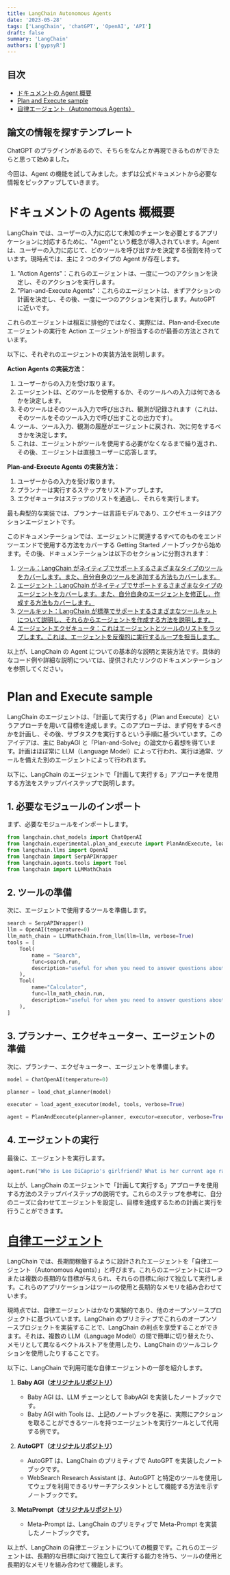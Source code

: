 ```yaml
---
title: LangChain Autonomous Agents
date: '2023-05-28'
tags: ['LangChain', 'chatGPT', 'OpenAI', 'API']
draft: false
summary: 'LangChain'
authors: ['gypsyR']
---
```


## 目次

- [ドキュメントの Agent 概要](#1)
- [Plan and Execute sample](#2)
- [自律エージェント（Autonomous Agents）](#3)

## 論文の情報を探すテンプレート

ChatGPT のプラグインがあるので、そちらをなんとか再現できるものができたらと思って始めました。

今回は、Agent の機能を試してみました。まずは公式ドキュメントから必要な情報をピックアップしていきます。

<a id="1"></a>

# ドキュメントの Agents 概概要

LangChain では、ユーザーの入力に応じて未知のチェーンを必要とするアプリケーションに対応するために、"Agent"という概念が導入されています。Agent は、ユーザーの入力に応じて、どのツールを呼び出すかを決定する役割を持っています。現時点では、主に 2 つのタイプの Agent が存在します。

1. "Action Agents"：これらのエージェントは、一度に一つのアクションを決定し、そのアクションを実行します。
2. "Plan-and-Execute Agents"：これらのエージェントは、まずアクションの計画を決定し、その後、一度に一つのアクションを実行します。AutoGPT に近いです。

これらのエージェントは相互に排他的ではなく、実際には、Plan-and-Execute エージェントの実行を Action エージェントが担当するのが最善の方法とされています。

以下に、それぞれのエージェントの実装方法を説明します。

**Action Agents の実装方法：**

1. ユーザーからの入力を受け取ります。
2. エージェントは、どのツールを使用するか、そのツールへの入力は何であるかを決定します。
3. そのツールはそのツール入力で呼び出され、観測が記録されます（これは、そのツールをそのツール入力で呼び出すことの出力です）。
4. ツール、ツール入力、観測の履歴がエージェントに戻され、次に何をするべきかを決定します。
5. これは、エージェントがツールを使用する必要がなくなるまで繰り返され、その後、エージェントは直接ユーザーに応答します。

**Plan-and-Execute Agents の実装方法：**

1. ユーザーからの入力を受け取ります。
2. プランナーは実行するステップをリストアップします。
3. エクゼキュータはステップのリストを通過し、それらを実行します。

最も典型的な実装では、プランナーは言語モデルであり、エクゼキュータはアクションエージェントです。

このドキュメンテーションでは、エージェントに関連するすべてのものをエンドツーエンドで使用する方法をカバーする Getting Started ノートブックから始めます。その後、ドキュメンテーションは以下のセクションに分割されます：

1. [ツール：LangChain がネイティブでサポートするさまざまなタイプのツールをカバーします。また、自分自身のツールを追加する方法もカバーします。](https://python.langchain.com/en/latest/modules/agents/tools.html)
2. [エージェント：LangChain がネイティブでサポートするさまざまなタイプのエージェントをカバーします。また、自分自身のエージェントを修正し、作成する方法もカバーします。](https://python.langchain.com/en/latest/modules/agents/agents.html)
3. [ツールキット：LangChain が標準でサポートするさまざまなツールキットについて説明し、それらからエージェントを作成する方法を説明します。](https://python.langchain.com/en/latest/modules/agents/toolkits.html)
4. [エージェントエクゼキュータ：これはエージェントとツールのリストをラップします。これは、エージェントを反復的に実行するループを担当します。](https://python.langchain.com/en/latest/modules/agents/agent_executors.html)

以上が、LangChain の Agent についての基本的な説明と実装方法です。具体的なコード例や詳細な説明については、提供されたリンクのドキュメンテーションを参照してください。

<a id="2"></a>

# Plan and Execute sample

LangChain のエージェントは、「計画して実行する」（Plan and Execute）というアプローチを用いて目標を達成します。このアプローチは、まず何をするべきかを計画し、その後、サブタスクを実行するという手順に基づいています。このアイデアは、主に BabyAGI と「Plan-and-Solve」の論文から着想を得ています。計画はほぼ常に LLM（Language Model）によって行われ、実行は通常、ツールを備えた別のエージェントによって行われます。

以下に、LangChain のエージェントで「計画して実行する」アプローチを使用する方法をステップバイステップで説明します。

## 1. 必要なモジュールのインポート

まず、必要なモジュールをインポートします。

```python
from langchain.chat_models import ChatOpenAI
from langchain.experimental.plan_and_execute import PlanAndExecute, load_agent_executor, load_chat_planner
from langchain.llms import OpenAI
from langchain import SerpAPIWrapper
from langchain.agents.tools import Tool
from langchain import LLMMathChain
```

## 2. ツールの準備

次に、エージェントで使用するツールを準備します。

```python
search = SerpAPIWrapper()
llm = OpenAI(temperature=0)
llm_math_chain = LLMMathChain.from_llm(llm=llm, verbose=True)
tools = [
    Tool(
        name = "Search",
        func=search.run,
        description="useful for when you need to answer questions about current events"
    ),
    Tool(
        name="Calculator",
        func=llm_math_chain.run,
        description="useful for when you need to answer questions about math"
    ),
]
```

## 3. プランナー、エクゼキューター、エージェントの準備

次に、プランナー、エクゼキューター、エージェントを準備します。

```python
model = ChatOpenAI(temperature=0)

planner = load_chat_planner(model)

executor = load_agent_executor(model, tools, verbose=True)

agent = PlanAndExecute(planner=planner, executor=executor, verbose=True)
```

## 4. エージェントの実行

最後に、エージェントを実行します。

```python
agent.run("Who is Leo DiCaprio's girlfriend? What is her current age raised to the 0.43 power?")
```

以上が、LangChain のエージェントで「計画して実行する」アプローチを使用する方法のステップバイステップの説明です。これらのステップを参考に、自分のニーズに合わせてエージェントを設定し、目標を達成するための計画と実行を行うことができます。

# [自律エージェント](https://python.langchain.com/en/latest/use_cases/autonomous_agents.html)

LangChain では、長期間稼働するように設計されたエージェントを「自律エージェント（Autonomous Agents）」と呼びます。これらのエージェントには一つまたは複数の長期的な目標が与えられ、それらの目標に向けて独立して実行します。これらのアプリケーションはツールの使用と長期的なメモリを組み合わせています。

現時点では、自律エージェントはかなり実験的であり、他のオープンソースプロジェクトに基づいています。LangChain のプリミティブでこれらのオープンソースプロジェクトを実装することで、LangChain の利点を享受することができます。それは、複数の LLM（Language Model）の間で簡単に切り替えたり、メモリとして異なるベクトルストアを使用したり、LangChain のツールコレクションを使用したりすることです。

以下に、LangChain で利用可能な自律エージェントの一部を紹介します。

1. **Baby AGI（[オリジナルリポジトリ](https://github.com/learning-at-home/hivemind/tree/master/examples/baby_agi)）**

   - Baby AGI は、LLM チェーンとして BabyAGI を実装したノートブックです。
   - Baby AGI with Tools は、上記のノートブックを基に、実際にアクションを取ることができるツールを持つエージェントを実行ツールとして代用する例です。

2. **AutoGPT（[オリジナルリポジトリ](https://github.com/learning-at-home/hivemind/tree/master/examples/autogpt)）**

   - AutoGPT は、LangChain のプリミティブで AutoGPT を実装したノートブックです。
   - WebSearch Research Assistant は、AutoGPT と特定のツールを使用してウェブを利用できるリサーチアシスタントとして機能する方法を示すノートブックです。

3. **MetaPrompt（[オリジナルリポジトリ](https://github.com/uber-research/meta-planning)）**
   - Meta-Prompt は、LangChain のプリミティブで Meta-Prompt を実装したノートブックです。

以上が、LangChain の自律エージェントについての概要です。これらのエージェントは、長期的な目標に向けて独立して実行する能力を持ち、ツールの使用と長期的なメモリを組み合わせて機能します。
